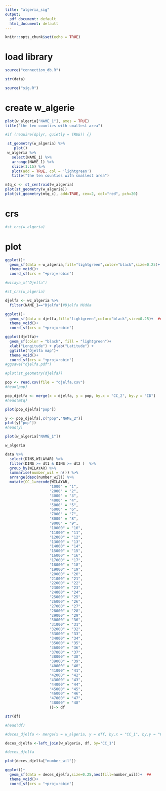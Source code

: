 ```yaml
---
title: "algeria_sig"
output:
  pdf_document: default
  html_document: default
---
```


```r
knitr::opts_chunk$set(echo = TRUE)
```

# load library

```r
source("connection_db.R")
```

```r
str(data)
```


```r
source("sig.R")
```


# create w_algerie

```r
plot(w_algeria["NAME_1"], axes = TRUE)
title("the ten counties with smallest area")
```

```r
#if (require(dplyr, quietly = TRUE)) {}

 st_geometry(w_algeria) %>% 
    plot()
 w_algeria %>% 
   select(NAME_1) %>% 
   arrange(NAME_1) %>% 
   slice(1:15) %>% 
   plot(add = TRUE, col = 'lightgreen')
   title("the ten counties with smallest area")

```





```r
mtq_c <- st_centroid(w_algeria)
plot(st_geometry(w_algeria))
plot(st_geometry(mtq_c), add=TRUE, cex=2, col="red", pch=20)
```



# crs

```r
#st_crs(w_algeria)
```

# plot 

```r
ggplot()+
  geom_sf(data = w_algeria,fill="lightgreen",color="black",size=0.25)+
  theme_void()+
  coord_sf(crs = "+proj=robin")
```
```r
#wilaya_x("Djelfa")
```

```r
#st_crs(w_algeria)
```


```r
djelfa <- wc_algeria %>% 
  filter(NAME_1=="Djelfa")#Djelfa Médéa

ggplot()+
  geom_sf(data = djelfa,fill="lightgreen",color="black",size=0.25)+  ##,aes(fill=CC_2)
  theme_void()+
  coord_sf(crs = "+proj=robin")
```



```r
ggplot(djelfa)+
  geom_sf(color = "black", fill = "lightgreen")+
  xlab("Longitude") + ylab("Latitude") +
  ggtitle("Djelfa map")+
  theme_void()+
  coord_sf(crs = "+proj=robin")
#ggsave("djelfa.pdf")
```





```r
#plot(st_geometry(djelfa))
```

```r
pop <- read.csv(file = "djelfa.csv")
#head(pop)
```


```r
pop_djelfa <- merge(x = djelfa, y = pop, by.x = "CC_2", by.y = "ID")
#head(mtq)
```


```r
plot(pop_djelfa["pop"])
```

```r
y <- pop_djelfa[,c("pop","NAME_2")]
plot(y["pop"])
#head(y)
```



```r
plot(w_algeria["NAME_1"])
```

```r
w_algeria
```



```r
data %>%
  select(DINS,WILAYAR) %>% 
  filter(DINS >= dt1 & DINS >= dt2 )  %>% 
  group_by(WILAYAR) %>%   
  summarise(number_wil = n()) %>% 
  arrange(desc(number_wil)) %>% 
  mutate(CC_1=recode(WILAYAR,
                    "1000" = "1",
                    "2000" = "2",
                    "3000" = "3",
                    "4000" = "4",
                    "5000" = "5",
                    "6000" = "6",
                    "7000" = "7",
                    "8000" = "8",
                    "9000" = "9",
                    "10000" = "10",
                    "11000" = "11",
                    "12000" = "12",
                    "13000" = "13",
                    "14000" = "14",
                    "15000" = "15",
                    "16000" = "16",
                    "17000" = "17",
                    "18000" = "18",
                    "19000" = "19",
                    "20000" = "20",
                    "21000" = "21",
                    "22000" = "22",
                    "23000" = "23",
                    "24000" = "24",
                    "25000" = "25",
                    "26000" = "26",
                    "27000" = "27",
                    "28000" = "28",
                    "29000" = "29",
                    "30000" = "30",
                    "31000" = "31",
                    "32000" = "32",
                    "33000" = "33",
                    "34000" = "34",
                    "35000" = "35",
                    "36000" = "36",
                    "37000" = "37",
                    "38000" = "38",
                    "39000" = "39",
                    "40000" = "40",
                    "41000" = "41",
                    "42000" = "42",
                    "43000" = "43",
                    "44000" = "44",
                    "45000" = "45",
                    "46000" = "46",
                    "47000" = "47",
                    "48000" = "48"
                    ))-> df    
```


```r
str(df) 
```


```r
#head(df)
```


```r
#deces_djelfa <- merge(x = w_algeria, y = dff, by.x = "CC_1", by.y = "CC_1")

deces_djelfa <-left_join(w_algeria, df, by='CC_1')
```


```r
#deces_djelfa
```


```r
plot(deces_djelfa["number_wil"])
```


```r
ggplot()+
  geom_sf(data = deces_djelfa,size=0.25,aes(fill=number_wil))+  ##
  theme_void()+
  coord_sf(crs = "+proj=robin")
```












